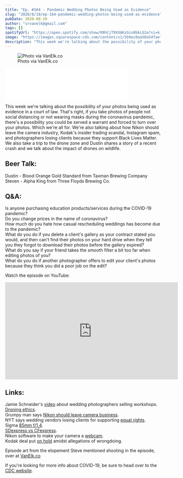```yaml
---
title: "Ep. #164 - Pandemic Wedding Photos Being Used as Evidence"
slug: "2020/8/18/ep-164-pandemic-wedding-photos-being-used-as-evidence"
pubDate: 2020-08-19
author: "srvanelk@gmail.com"
tags: []
spotifyUrl: "https://open.spotify.com/show/09hCjT9XXAKzGin8bkLG3a?si=kjRZvQ1JTb6Ov3HVzSSlWA"
image: "https://images.squarespace-cdn.com/content/v1/5b9ac0aa50a54faef024c950/1597853970799-AWPLTKKLFTHL6W71S1DT/Steve-Indy-Elopement.jpg?format=original"
description: "This week we're talking about the possibility of your photos being used as evidence in a court of law. That's right, if you take photos of people not social distancing or not wearing masks during the coronavirus pandemic, there's a possibility you could be served a warrant and forced to turn over your photos. Which we're all for. We're also talking about how Nikon should leave the camera industry, Kodak's insider trading scandal, Instagram spam, and photographers losing clients because they support Black Lives Matter. We also take a trip to the drone zone and Dustin shares a story of a recent crash and we talk about the impact of drones on wildlife."
---
```


<figure>
  <img src="https://images.squarespace-cdn.com/content/v1/5b9ac0aa50a54faef024c950/1597853970799-AWPLTKKLFTHL6W71S1DT/Steve-Indy-Elopement.jpg?format=original" alt=" Photo via  VanElk.co  " />
  <figcaption>Photo via  VanElk.co</figcaption>
</figure>
<iframe class="embedly-embed" src="//cdn.embedly.com/widgets/media.html?src=https%3A%2F%2Fanchor.fm%2Fweddingphotohangover%2Fembed%2Fepisodes%2FEp--164---Pandemic-Wedding-Photos-Being-Used-as-Evidence-eic91i&display_name=Anchor+FM+Inc.&url=https%3A%2F%2Fanchor.fm%2Fweddingphotohangover%2Fepisodes%2FEp--164---Pandemic-Wedding-Photos-Being-Used-as-Evidence-eic91i&image=https%3A%2F%2Fd3t3ozftmdmh3i.cloudfront.net%2Fproduction%2Fpodcast_uploaded_episode400%2F805714%2F805714-1597854141545-b3f5b9405886b.jpg&key=61d05c9d54e8455ea7a9677c366be814&type=text%2Fhtml&schema=anchor&wmode=opaque" width="400" height="102" scrolling="no" title="Anchor FM Inc. embed" frameborder="0" allow="autoplay; fullscreen" allowfullscreen="true"></iframe>

This week we're talking about the possibility of your photos being used as evidence in a court of law. That's right, if you take photos of people not social distancing or not wearing masks during the coronavirus pandemic, there's a possibility you could be served a warrant and forced to turn over your photos. Which we're all for. We're also talking about how Nikon should leave the camera industry, Kodak's insider trading scandal, Instagram spam, and photographers losing clients because they support Black Lives Matter. We also take a trip to the drone zone and Dustin shares a story of a recent crash and we talk about the impact of drones on wildlife.

## Beer Talk:  
Dustin - Blood Orange Gold Standard from Taxman Brewing Company  
Steven - Alpha King from Three Floyds Brewing Co.

## Q&A:  
Is anyone purchasing education products/services during the COVID-19 pandemic?  
Do you change prices in the name of coronavirus?  
How much do you hate how casual rescheduling weddings has become due to the pandemic?  
What do you do if you delete a client's gallery as your contract stated you would, and then can't find their photos on your hard drive when they tell you they forgot to download their photos before the gallery expired?  
What do you say if your friend takes the smooth filter a bit too far when editing photos of you?  
What do you do if another photographer offers to edit your client's photos because they think you did a poor job on the edit?

Watch the episode on YouTube:

<iframe width="560" height="315" src="https://www.youtube.com/embed/8y2cLj665zw" frameborder="0" allow="autoplay; encrypted-media" allowfullscreen></iframe>

## Links:  
Jamie Schneider's [video](https://www.facebook.com/Mr.Coolface/videos/10158006621995129/) about wedding photographers selling workshops.  
[Droning ethics](https://fstoppers.com/aerial/ethics-wildlife-photography-drones-meet-animals-506702).  
Grumpy man says [Nikon should leave camera business](https://fstoppers.com/business/best-thing-camera-industry-nikon-exit-501725).  
NYT says wedding vendors losing clients for supporting [equal rights](https://www.nytimes.com/2020/08/06/fashion/weddings/wedding-vendors-social-issues.html).  
Sigma [85mm f/1.4](https://petapixel.com/2020/07/29/sigma-to-release-85mm-f-1-4-lens-for-mirrorless-cameras-next-week-report/).  
[SDexpress vs CFexpress](https://progradedigital.com/sd-express-a-comparison-to-cfexpress/).  
Nikon software to make your camera a [webcam](https://petapixel.com/2020/08/06/nikon-unveils-free-software-that-turns-your-camera-into-a-webcam/).  
Kodak deal put [on hold](https://www.syracuse.com/business/2020/08/deal-to-help-kodak-make-pharmaceuticals-put-on-hold-over-allegations-of-wrongdoing.html) amidst allegations of wrongdoing.

Episode art from the elopement Steve mentioned shooting in the episode, over at [VanElk.co](https://jennifervanelk.com/indianapolis-elopement-with-megan-and-wes/)

If you're looking for more info about COVID-19, be sure to head over to the [CDC website](https://www.cdc.gov/coronavirus/2019-ncov/index.html).
